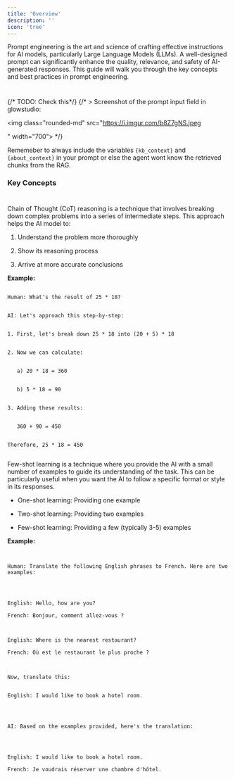 ```yaml
---
title: 'Overview'
description: ''
icon: 'tree'
---
```



Prompt engineering is the art and science of crafting effective instructions for AI models, particularly Large Language Models (LLMs). A well-designed prompt can significantly enhance the quality, relevance, and safety of AI-generated responses. This guide will walk you through the key concepts and best practices in prompt engineering.   

#  

{/* TODO: Check this*/}
{/* > Screenshot of the prompt input field in glowstudio:  


<img class="rounded-md" src="https://i.imgur.com/b8Z7gNS.jpeg  

 
 

" width="700"></img>     */}


<Info>Rememeber to always include the variables `{kb_context}` and `{about_context}` in your prompt or else the agent wont know the retrieved chunks from the RAG.</Info>  



### Key Concepts   

  #  


<Accordion title="Chain of Thought (CoT) Reasoning">   


Chain of Thought (CoT) reasoning is a technique that involves breaking down complex problems into a series of intermediate steps. This approach helps the AI model to:   


1. Understand the problem more thoroughly   


2. Show its reasoning process   


3. Arrive at more accurate conclusions   

 
 

**Example:**   

 

```   

Human: What's the result of 25 * 18?   


AI: Let's approach this step-by-step:   

 
1. First, let's break down 25 * 18 into (20 + 5) * 18   


2. Now we can calculate:   


   a) 20 * 18 = 360   


   b) 5 * 18 = 90   


3. Adding these results:   


   360 + 90 = 450   


Therefore, 25 * 18 = 450   


```   

 
 

  

  

 
 

</Accordion>   

 

<Accordion title="Few-Shot Learning">   



Few-shot learning is a technique where you provide the AI with a small number of examples to guide its understanding of the task. This can be particularly useful when you want the AI to follow a specific format or style in its responses.   

 


- One-shot learning: Providing one example   


- Two-shot learning: Providing two examples   


- Few-shot learning: Providing a few (typically 3-5) examples   

 
 

**Example:**   


```   


Human: Translate the following English phrases to French. Here are two examples:   

 


English: Hello, how are you?   

French: Bonjour, comment allez-vous ?   

 

English: Where is the nearest restaurant?   

French: Où est le restaurant le plus proche ?   



Now, translate this:   

 
English: I would like to book a hotel room.   




AI: Based on the examples provided, here's the translation:   



 
English: I would like to book a hotel room.   

French: Je voudrais réserver une chambre d'hôtel.   

```   

</Accordion>   

 